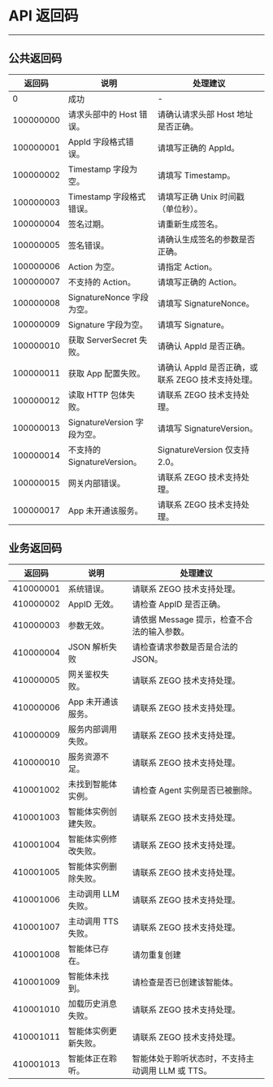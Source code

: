 # API 返回码

- - -

## 公共返回码

| 返回码 | 说明 | 处理建议 |
| --- | --- | --- |
| 0 | 成功 | - |
| 100000000 | 请求头部中的 Host 错误。 | 请确认请求头部 Host 地址是否正确。 |
| 100000001 | AppId 字段格式错误。 | 请填写正确的 AppId。 |
| 100000002 | Timestamp 字段为空。 | 请填写 Timestamp。 |
| 100000003 | Timestamp 字段格式错误。 | 请填写正确 Unix 时间戳（单位秒）。 |
| 100000004 | 签名过期。 | 请重新生成签名。 |
| 100000005 | 签名错误。 | 请确认生成签名的参数是否正确。 |
| 100000006 | Action 为空。 | 请指定 Action。 |
| 100000007 | 不支持的 Action。 | 请填写正确的 Action。 |
| 100000008 | SignatureNonce 字段为空。 | 请填写 SignatureNonce。 |
| 100000009 | Signature 字段为空。 | 请填写 Signature。 |
| 100000010 | 获取 ServerSecret 失败。 | 请确认 AppId 是否正确。 |
| 100000011 | 获取 App 配置失败。 | 请确认 AppId 是否正确，或联系 ZEGO 技术支持处理。 |
| 100000012 | 读取 HTTP 包体失败。 | 请联系 ZEGO 技术支持处理。 |
| 100000013 | SignatureVersion 字段为空。 | 请填写 SignatureVersion。 |
| 100000014 | 不支持的 SignatureVersion。 | SignatureVersion 仅支持 2.0。 |
| 100000015 | 网关内部错误。 | 请联系 ZEGO 技术支持处理。 |
| 100000017 | App 未开通该服务。 | 请联系 ZEGO 技术支持处理。 |

## 业务返回码

| 返回码    | 说明                       | 处理建议                          |
| --------- | -------------------------- | --------------------------------- |
| 410000001 | 系统错误。                 | 请联系 ZEGO 技术支持处理。        |
| 410000002 | AppID 无效。               | 请检查 AppID 是否正确。          |
| 410000003 | 参数无效。        | 请依据 Message 提示，检查不合法的输入参数。  |
| 410000004 | JSON 解析失败          | 请检查请求参数是否是合法的 JSON。                |
| 410000005 | 网关鉴权失败。         | 请联系 ZEGO 技术支持处理。        |
| 410000006 | App 未开通该服务。          | 请联系 ZEGO 技术支持处理。        |
| 410000009 | 服务内部调用失败。 | 请联系 ZEGO 技术支持处理。          |
| 410000010 | 服务资源不足。 | 请联系 ZEGO 技术支持处理。          |
| 410001002 | 未找到智能体实例。    | 请检查 Agent 实例是否已被删除。        |
| 410001003 | 智能体实例创建失败。           | 请联系 ZEGO 技术支持处理。    |
| 410001004 | 智能体实例修改失败。       | 请联系 ZEGO 技术支持处理。             |
| 410001005 | 智能体实例删除失败。        | 请联系 ZEGO 技术支持处理。                   |
| 410001006 | 主动调用 LLM 失败。       | 请联系 ZEGO 技术支持处理。           |
| 410001007 | 主动调用 TTS 失败。                | 请联系 ZEGO 技术支持处理。                 |
| 410001008 | 智能体已存在。          | 请勿重复创建        |
| 410001009 | 智能体未找到。        | 请检查是否已创建该智能体。         |
| 410001010 | 加载历史消息失败。       |  请联系 ZEGO 技术支持处理。             |
| 410001011 | 智能体实例更新失败。            | 请联系 ZEGO 技术支持处理。    |
| 410001013 | 智能体正在聆听。            | 智能体处于聆听状态时，不支持主动调用 LLM 或 TTS。    |